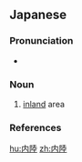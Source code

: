 {{also|內陸|内陆}}
==Japanese==
{{ja-kanjitab|ない|りく|yomi=o}}

===Pronunciation===
* {{ja-pron|ないりく|y=o|acc=0|acc_ref=NHK}}

===Noun===
{{ja-noun|ないりく|kyu=內陸}}

# [[inland]] area

===References===
<references/>

[[hu:内陸]]
[[zh:内陸]]